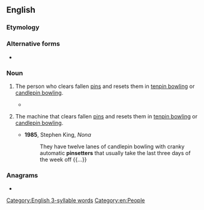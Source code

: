 ==English==

===Etymology===
{{compound|en|pin|setter}}

===Alternative forms===
* {{alter|en|pin-setter|pin setter}}

===Noun===
{{wikipedia}}
{{en-noun}}

# {{lb|en|bowling|originally}} The person who clears fallen [[pin]]s and resets them in [[tenpin bowling]] or [[candlepin bowling]].
#* {{quote-book|en|year=2019|author=[[w:Colson Whitehead|Colson Whitehead]]|title=[[w:The Nickel Boys|The Nickel Boys]]|publisher=Fleet|page=92|passage=“I was working as a '''pinsetter''' in a bowling alley down in Tampa.”}}
# {{lb|en|bowling}} The machine that clears fallen [[pin]]s and resets them in [[tenpin bowling]] or [[candlepin bowling]].
#* '''1985''', Stephen King, ''Nona''
#*: They have twelve lanes of candlepin bowling with cranky automatic '''pinsetters''' that usually take the last three days of the week off {{...}}

===Anagrams===
* {{anagrams|en|a=eeinprstt|Petri nets|interstep}}

[[Category:English 3-syllable words]]
[[Category:en:People]]